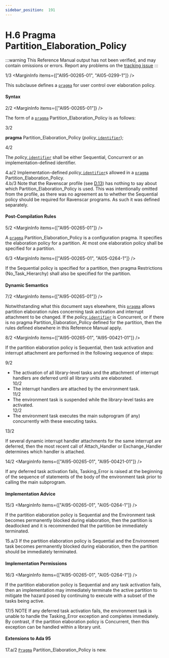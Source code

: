 ```yaml
---
sidebar_position:  191
---
```


# H.6 Pragma Partition_Elaboration_Policy

:::warning
This Reference Manual output has not been verified,
and may contain omissions or errors.
Report any problems on the [tracking issue](https://github.com/ada-lang-io/ada-lang-io/issues/20)
:::


<MarginText>1/3</MarginText>
<MarginInfo items={["AI95-00265-01", "AI05-0299-1"]} />
<p>This subclause defines a <code><a href="../AA-2/AA-2.8#S0019">pragma</a></code> for user control over elaboration policy. <br /></p>


#### Syntax

<MarginText>2/2</MarginText>
<MarginInfo items={["AI95-00265-01"]} />
<p>The form of a <code><a href="../AA-2/AA-2.8#S0019">pragma</a></code> Partition_Elaboration_Policy is as follows: <br /></p>

<MarginText>3/2</MarginText>
<p>  <strong>pragma</strong> Partition_Elaboration_Policy (<em>policy_</em><code><a href="../AA-2/AA-2.3#S0002">identifier</a></code>);<br /></p>

<MarginText>4/2</MarginText>
<p>The <em>policy_</em><code><a href="../AA-2/AA-2.3#S0002">identifier</a></code> shall be either Sequential, Concurrent or an implementation-defined identifier. <br /></p>

<AnnotatedOnly>
<MarginText>4.a/2</MarginText>
<Admonition type="aarm" aarm="implementation-defined">
<strong></strong>Implementation-defined <em>policy_</em><code><a href="../AA-2/AA-2.3#S0002">identifier</a></code>s allowed in a <code><a href="../AA-2/AA-2.8#S0019">pragma</a></code> Partition_Elaboration_Policy.<br /></Admonition>
</AnnotatedOnly>

<AnnotatedOnly>
<MarginText>4.b/3</MarginText>
<Admonition type="aarm" aarm="ramification">
<strong></strong>Note that the Ravenscar profile (see <a href="../AA-D/AA-D.13">D.13</a>) has nothing to say about which Partition_Elaboration_Policy is used. This was intentionally omitted from the profile, as there was no agreement as to whether the Sequential policy should be required for Ravenscar programs. As such it was defined separately. <br /></Admonition>
</AnnotatedOnly>


#### Post-Compilation Rules

<MarginText>5/2</MarginText>
<MarginInfo items={["AI95-00265-01"]} />
<p>A <code><a href="../AA-2/AA-2.8#S0019">pragma</a></code> Partition_Elaboration_Policy is a configuration pragma. It specifies the elaboration policy for a partition. At most one elaboration policy shall be specified for a partition.<br /></p>

<MarginText>6/3</MarginText>
<MarginInfo items={["AI95-00265-01", "AI05-0264-1"]} />
<p>If the Sequential policy is specified for a partition, then pragma Restrictions (No_Task_Hierarchy) shall also be specified for the partition. <br /></p>


#### Dynamic Semantics

<MarginText>7/2</MarginText>
<MarginInfo items={["AI95-00265-01"]} />
<p>Notwithstanding what this document says elsewhere, this <code><a href="../AA-2/AA-2.8#S0019">pragma</a></code> allows partition elaboration rules concerning task activation and interrupt attachment to be changed. If the <em>policy_</em><code><a href="../AA-2/AA-2.3#S0002">identifier</a></code> is Concurrent, or if there is no pragma Partition_Elaboration_Policy defined for the partition, then the rules defined elsewhere in this Reference Manual apply.<br /></p>

<MarginText>8/2</MarginText>
<MarginInfo items={["AI95-00265-01", "AI95-00421-01"]} />
<p>If the partition elaboration policy is Sequential, then task activation and interrupt attachment are performed in the following sequence of steps:<br /></p>

<MarginText>9/2</MarginText>
<ul>
<li>The activation of all library-level tasks and the attachment of interrupt handlers are deferred until all library units are elaborated.<br /></li>
<MarginText>10/2</MarginText>
<li>The interrupt handlers are attached by the environment task.<br /></li>
<MarginText>11/2</MarginText>
<li>The environment task is suspended while the library-level tasks are activated.<br /></li>
<MarginText>12/2</MarginText>
<li>The environment task executes the main subprogram (if any) concurrently with these executing tasks. <br /></li>
</ul>
<MarginText>13/2</MarginText>
<MarginInfo items={["AI95-00265-01", "AI95-00421-01"]} />
<p>If several dynamic interrupt handler attachments for the same interrupt are deferred, then the most recent call of Attach_Handler or Exchange_Handler determines which handler is attached.<br /></p>

<MarginText>14/2</MarginText>
<MarginInfo items={["AI95-00265-01", "AI95-00421-01"]} />
<p>If any deferred task activation fails, Tasking_Error is raised at the beginning of the sequence of statements of the body of the environment task prior to calling the main subprogram.<br /></p>


#### Implementation Advice

<MarginText>15/3</MarginText>
<MarginInfo items={["AI95-00265-01", "AI05-0264-1"]} />
<p>If the partition elaboration policy is Sequential and the Environment task becomes permanently blocked during elaboration, then the partition is deadlocked and it is recommended that the partition be immediately terminated. <br /></p>

<AnnotatedOnly>
<MarginText>15.a/3</MarginText>
<Admonition type="aarm" aarm="implementation-advice">
<strong></strong>If the partition elaboration policy is Sequential and the Environment task becomes permanently blocked during elaboration, then the partition should be immediately terminated.<br /></Admonition>
</AnnotatedOnly>


#### Implementation Permissions

<MarginText>16/3</MarginText>
<MarginInfo items={["AI95-00265-01", "AI05-0264-1"]} />
<p>If the partition elaboration policy is Sequential and any task activation fails, then an implementation may immediately terminate the active partition to mitigate the hazard posed by continuing to execute with a subset of the tasks being active. <br /></p>

<AnnotatedOnly>
<MarginText>17/5</MarginText>
<MarginInfo items={["AI95-00421-01", "AI12-0440-1"]} />
<Admonition type="aarm" aarm="note">
NOTE   If any deferred task activation fails, the environment task is unable to handle the Tasking_Error exception and completes immediately. By contrast, if the partition elaboration policy is Concurrent, then this exception can  be handled within a library unit. <br /></Admonition>
</AnnotatedOnly>

<AnnotatedOnly>

#### Extensions to Ada 95

</AnnotatedOnly>
<AnnotatedOnly>
<MarginText>17.a/2</MarginText>
<MarginInfo items={["AI95-00265-01", "AI95-00421-01"]} />
<Admonition type="aarm" aarm="note">
<code><a href="../AA-2/AA-2.8#S0019">Pragma</a></code> Partition_Elaboration_Policy is new. <br /></Admonition>
</AnnotatedOnly>

